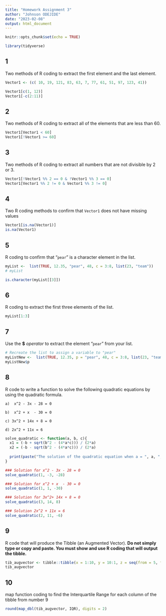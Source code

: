 ```yaml
---
title: "Homework Assignment 3"
author: "Johnson ODEJIDE"
date: "2023-02-08"
output: html_document
---
```


```r
knitr::opts_chunk$set(echo = TRUE)

library(tidyverse)
```

## 1

Two methods of R coding to extract the first element and the last element.

```r
Vector1 <- (c( 10, 19, 121, 83, 63, 7, 77, 61, 51, 97, 123, 41))

Vector1[c(1, 12)]
Vector1[-c(2:11)]
```

## 2

Two methods of R coding to extract all of the elements that are less than 60.

```r
Vector1[Vector1 < 60]
Vector1[!Vector1 >= 60]
```

## 3

Two methods of R coding to extract all numbers that are not divisible by 2 or 3.

```r
Vector1[!Vector1 %% 2 == 0 & !Vector1 %% 3 == 0]
Vector1[Vector1 %% 2 != 0 & Vector1 %% 3 != 0]
```


## 4

Two R coding methods to confirm that `Vector1` does not have missing values

```r
Vector1[is.na(Vector1)]
is.na(Vector1)
```


## 5

R coding to confirm that "`pear`" is a character element in the list.

```r
myList <-  list(TRUE, 12.35, "pear", 48, c = 3:8, list(23, "team"))
# myList 

is.character(myList[[3]])
```


## 6

R coding to extract the first three elements of the list.

```r
myList[1:3]
```

## 7 

Use the **$** _operator_ to extract the element “`pear`” from your list.

```r
# Recreate the list to assign a variable to "pear"
myListNew <-  list(TRUE, 12.35, p = "pear", 48, c = 3:8, list(23, "team"))
myListNew$p
```


## 8

R code to write a function to solve the following quadratic equations by using the quadratic formula.

`a)  x^2 - 3x - 28 = 0`

`b)  x^2 + x  - 30 = 0`

`c) 3x^2 + 14x + 8 = 0`

`d) 2x^2 + 11x = 6`


```r

solve_quadratic <- function(a, b, c){
  x1 = (-b + sqrt(b^2 - (4*a*c))) / (2*a)
  x2 = (-b - sqrt(b^2 - (4*a*c))) / (2*a)
  
  print(paste("The solution of the quadratic equation when a = ", a, ", b = ", b, ", and c = ", c, " are ", round(x1, digits = 2), " and ", round(x2, digits = 2)))
}

### Solution for x^2 - 3x - 28 = 0
solve_quadratic(1, -3, -28)

### Solution for x^2 + x  - 30 = 0                                      
solve_quadratic(1, 1, -30)

### Solution for 3x^2+ 14x + 8 = 0
solve_quadratic(3, 14, 8)

### Solution 2x^2 + 11x = 6
solve_quadratic(2, 11, -6)
```

## 9

R code that will produce the Tibble (an Augmented Vector).
**Do not simply type or copy and paste. You must show and use R coding that will output the tibble.**

```r
tib_augvector <- tibble::tibble(x = 1:10, y = 10:1, z = seq(from = 5, to = 0.5, by = -0.5))
tib_augvector
```


## 10

map function coding to find the Interquartile Range for each column of the tibble from number 9

```r
round(map_dbl(tib_augvector, IQR), digits = 2)
```

